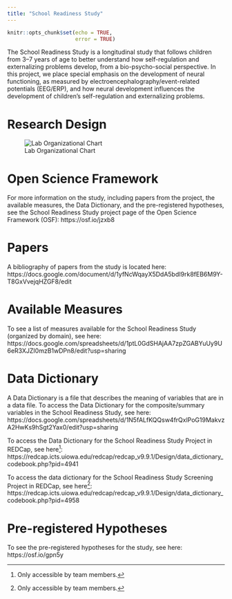 ```yaml
---
title: "School Readiness Study"
---
```


```r
knitr::opts_chunk$set(echo = TRUE,
                      error = TRUE)
```

The School Readiness Study is a longitudinal study that follows children from 3–7 years of age to better understand how self-regulation and externalizing problems develop, from a bio-psycho-social perspective.
In this project, we place special emphasis on the development of neural functioning, as measured by electroencephalography/event-related potentials (EEG/ERP), and how neural development influences the development of children's self-regulation and externalizing problems.

# Research Design

![Lab Organizational Chart](images/schoolReadinessStudy.png)

# Open Science Framework

For more information on the study, including papers from the project, the available measures, the Data Dictionary, and the pre-registered hypotheses, see the School Readiness Study project page of the Open Science Framework (OSF): https://osf.io/jzxb8

# Papers

A bibliography of papers from the study is located here:
https://docs.google.com/document/d/1yfNcWqayX5DdA5bdI9rk8fEB6M9Y-T8GxVvejqHZGF8/edit

# Available Measures

To see a list of measures available for the School Readiness Study (organized by domain), see here:
https://docs.google.com/spreadsheets/d/1ptL0GdSHAjAA7zpZGABYuUy9U6eR3XJZI0mzB1wDPn8/edit?usp=sharing

# Data Dictionary

A Data Dictionary is a file that describes the meaning of variables that are in a data file.
To access the Data Dictionary for the composite/summary variables in the School Readiness Study, see here:
https://docs.google.com/spreadsheets/d/1N5fALfKQQsw4frQxlPoG19MakvzA2HwKs9hSgt2Yax0/edit?usp=sharing

To access the Data Dictionary for the School Readiness Study Project in REDCap, see here[^1]:
https://redcap.icts.uiowa.edu/redcap/redcap_v9.9.1/Design/data_dictionary_codebook.php?pid=4941

To access the data dictionary for the School Readiness Study Screening Project in REDCap, see here[^1]:
https://redcap.icts.uiowa.edu/redcap/redcap_v9.9.1/Design/data_dictionary_codebook.php?pid=4958

# Pre-registered Hypotheses

To see the pre-registered hypotheses for the study, see here: https://osf.io/gpn5y

[^1]: Only accessible by team members.